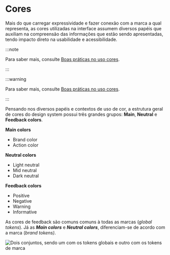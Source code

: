 

# Cores

Mais do que carregar expressividade e fazer conexão com a marca a qual representa, as cores utilizadas na interface assumem diversos papéis que auxiliam na compreensão das informações que estão sendo apresentadas, tendo impacto direto na usabilidade e acessibilidade.

:::note

Para saber mais, consulte [Boas práticas no uso cores](/docs/guia-de-estilo-cores-boas-práticas--page).

:::

:::warning

Para saber mais, consulte [Boas práticas no uso cores](/docs/guia-de-estilo-cores-boas-práticas--page).

:::

Pensando nos diversos papéis e contextos de uso de cor, a estrutura geral de cores do design system possui três grandes grupos: **Main**, **Neutral** e **Feedback colors**.

<div style={{ padding: '0 0 16px 0' }}>

<div style={{ float: 'left', width: '33.333%' }}>

**Main colors**

- Brand color
- Action color

</div>

<ColorsComponent />


<div style={{ display: 'inline-block', width: '33.333%' }}>

**Neutral colors**

- Light neutral
- Mid neutral
- Dark neutral

</div>

<div  style={{ float: 'right', width: '33.333%' }}>

**Feedback colors**

- Positive
- Negative
- Warning
- Informative

</div>

</div>

As cores de feedback são comuns comuns à todas as marcas (_global tokens_). Já as **_Main colors_** e **_Neutral colors_**, diferenciam-se de acordo com a marca (_brand tokens)_.

<img
  src={ColorsDS}
  alt="Dois conjuntos, sendo um com os tokens globais e outro com os tokens de marca"
/>